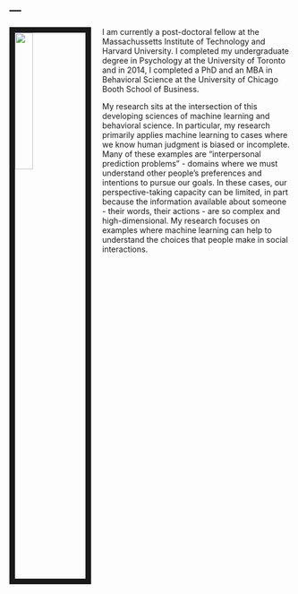 ---
---
  
<link rel="stylesheet" href="styles.css" type="text/css">
    
<img src="images/mikeface.jpg" style="width:25%; border:10px solid; margin-right: 20px" align="left">
      
 

I am currently a post-doctoral fellow at the Massachussetts Institute of Technology and Harvard University. I completed my undergraduate degree in Psychology at the University of Toronto and in 2014, I completed a PhD and an MBA in Behavioral Science at the University of Chicago Booth School of Business. 

My research sits at the intersection of this developing sciences of machine learning and behavioral science. In particular, my research primarily applies machine learning to cases where we know human judgment is biased or incomplete. Many of these examples are “interpersonal prediction problems” - domains where we must understand other people’s preferences and intentions to pursue our goals. In these cases, our perspective-taking capacity can be limited, in part because the information available about someone - their words, their actions - are so complex and high-dimensional. My research focuses on examples where machine learning can help to understand the choices that people make in social interactions.
